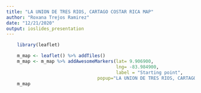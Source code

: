 ```yaml
---
title: "LA UNION DE TRES RIOS, CARTAGO COSTAR RICA MAP"
author: "Roxana Trejos Ramirez"
date: "12/21/2020"
output: ioslides_presentation
---
```



```r
    library(leaflet)
```

```r
    m_map <- leaflet() %>% addTiles()   
    m_map <- m_map %>% addAwesomeMarkers(lat= 9.906900, 
                                         lng= -83.984900, 
                                         label = "Starting point",
                                  popup="LA UNION DE TRES RIOS, CARTAGO COSTA RICA")
    m_map
```